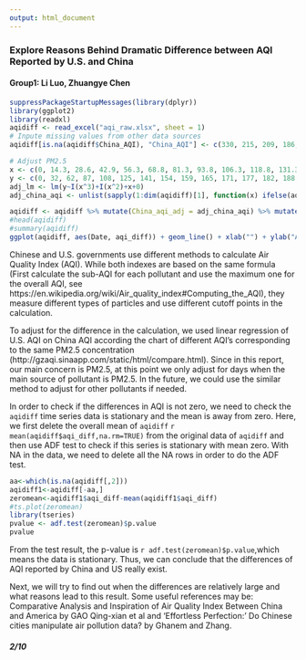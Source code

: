 ```yaml
---
output: html_document
---
```

### Explore Reasons Behind Dramatic Difference between AQI Reported by U.S. and China
#### Group1: Li Luo, Zhuangye Chen

```r
suppressPackageStartupMessages(library(dplyr))
library(ggplot2)
library(readxl)
aqidiff <- read_excel("aqi_raw.xlsx", sheet = 1)
# Inpute missing values from other data sources
aqidiff[is.na(aqidiff$China_AQI), "China_AQI"] <- c(330, 215, 209, 186, 181, 71, 33)

# Adjust PM2.5
x <- c(0, 14.3, 28.6, 42.9, 56.3, 68.8, 81.3, 93.8, 106.3, 118.8, 131.3, 143.8, 157.1, 171.4, 185.7, 200)
y <- c(0, 32, 62, 87, 108, 125, 141, 154, 159, 165, 171, 177, 182, 188, 194, 200)
adj_lm <- lm(y~I(x^3)+I(x^2)+x+0)
adj_china_aqi <- unlist(sapply(1:dim(aqidiff)[1], function(x) ifelse(aqidiff$Main_Pollutant[x] == "PM2.5" && !is.na(aqidiff$Main_Pollutant[x]) && aqidiff$China_AQI[x] < 200, predict(adj_lm, newdata = data.frame(x = aqidiff$China_AQI[x])), aqidiff$China_AQI[x])))

aqidiff <- aqidiff %>% mutate(China_aqi_adj = adj_china_aqi) %>% mutate(aqi_diff = US_AQI - China_aqi_adj) %>% select(Date, China_AQI, US_AQI, China_aqi_adj, aqi_diff)
#head(aqidiff)
#summary(aqidiff)
ggplot(aqidiff, aes(Date, aqi_diff)) + geom_line() + xlab("") + ylab("AQI Difference(U.S.-China)")
```

Chinese and U.S. governments use different methods to calculate Air Quality Index (AQI). While both indexes are based on the same formula (First calculate the sub-AQI for each pollutant and use the maximum one for the overall AQI, see https://en.wikipedia.org/wiki/Air_quality_index#Computing_the_AQI), they measure different types of particles and use different cutoff points in the calculation.

To adjust for the difference in the calculation, we used linear regression of U.S. AQI on China AQI according the chart of different AQI's corresponding to the same PM2.5 concentration (http://gzaqi.sinaapp.com/static/html/compare.html). Since in this report, our main concern is PM2.5, at this point we only adjust for days when the main source of pollutant is PM2.5. In the future, we could use the similar method to adjust for other pollutants if needed.  

In order to check if the differences in AQI is not zero, we need to check the `aqidiff` time series data is stationary and the mean is away from zero. Here, we first delete the overall mean of `aqidiff` `r mean(aqidiff$aqi_diff,na.rm=TRUE)` from the original data of `aqidiff` and then use ADF test to check if this series is stationary with mean zero. With NA in the data, we need to delete all the NA rows in order to do the ADF test. 

```r
aa<-which(is.na(aqidiff[,2]))
aqidiff1<-aqidiff[-aa,]
zeromean<-aqidiff1$aqi_diff-mean(aqidiff1$aqi_diff)
#ts.plot(zeromean)
library(tseries)
pvalue <- adf.test(zeromean)$p.value
pvalue
```

From the test result, the p-value is `r adf.test(zeromean)$p.value`,which means the data is stationary. Thus, we can conclude that the differences of AQI reported by China and US really exist.  

Next, we will try to find out when the differences are relatively large and what reasons lead to this result. Some useful references may be: Comparative Analysis and Inspiration of Air Quality Index Between China and America by GAO Qing-xian et al and ‘Effortless Perfection:’ Do Chinese cities manipulate air pollution data? by Ghanem and Zhang.

##### 2/10
```r

```
